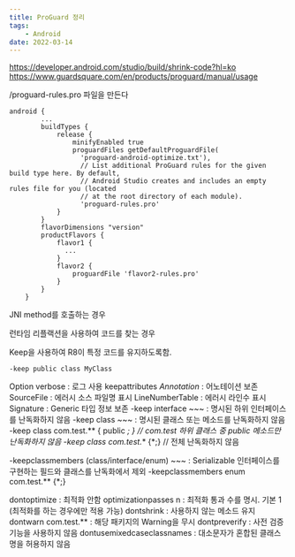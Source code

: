 ```yaml
---
title: ProGuard 정리 
tags: 
    - Android
date: 2022-03-14
---
```


https://developer.android.com/studio/build/shrink-code?hl=ko
https://www.guardsquare.com/en/products/proguard/manual/usage


<module-dir>/proguard-rules.pro 파일을 만든다


```
android {
        ...
        buildTypes {
            release {
                minifyEnabled true
                proguardFiles getDefaultProguardFile(
                  'proguard-android-optimize.txt'),
                  // List additional ProGuard rules for the given build type here. By default,
                  // Android Studio creates and includes an empty rules file for you (located
                  // at the root directory of each module).
                  'proguard-rules.pro'
            }
        }
        flavorDimensions "version"
        productFlavors {
            flavor1 {
              ...
            }
            flavor2 {
                proguardFile 'flavor2-rules.pro'
            }
        }
    }
```



JNI method를 호출하는 경우

런타임 리플랙션을 사용하여 코드를 찾는 경우 

Keep을 사용하여 R8이 특정 코드를 유지하도록함.

```
-keep public class MyClass
```



Option
verbose : 로그 사용
keepattributes *Annotation* : 어노테이션 보존
SourceFile : 에러시 소스 파일명 표시
LineNumberTable : 에러시 라인수 표시
Signature : Generic 타입 정보 보존
-keep interface ~~~ : 명시된 하위 인터페이스를 난독화하지 않음
-keep class ~~~ : 명시된 클래스 또는 메소드를 난독화하지 않음
-keep class com.test.** {
 public *;
} // com.test 하위 클래스 중 public 메소드만 난독화하지 않음
-keep class com.test.** {*;} // 전체 난독화하지 않음




-keepclassmembers (class/interface/enum) ~~~ : Serializable 인터페이스를 구현하는 필드와 클래스를 난독화에서 제외
-keepclassmembers enum com.test.** {*;}


dontoptimize : 최적화 안함
optimizationpasses n : 최적화 통과 수를 명시. 기본 1 (최적화를 하는 경우에만 적용 가능)
dontshrink : 사용하지 않는 메소드 유지
dontwarn com.test.** : 해당 패키지의 Warning을 무시
dontpreverify : 사전 검증기능을 사용하지 않음
dontusemixedcaseclassnames : 대소문자가 혼합된 클래스명을 허용하지 않음